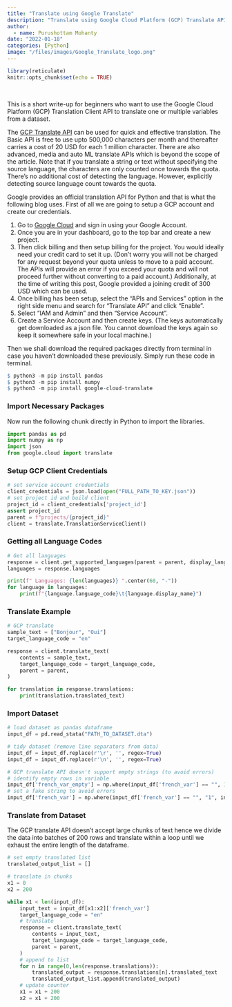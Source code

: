 ```yaml
---
title: "Translate using Google Translate"
description: "Translate using Google Cloud Platform (GCP) Translate API"
author: 
  - name: Purushottam Mohanty
date: "2022-01-18"
categories: [Python]
image: "/files/images/Google_Translate_logo.png"
---
```


```r
library(reticulate)
knitr::opts_chunk$set(echo = TRUE)
```
      
$~$

This is a short write-up for beginners who want to use the Google Cloud Platform (GCP) Translation Client API to translate one or multiple variables from a dataset. 

The [GCP Translate API]("https://cloud.google.com/translate") can be used for quick and effective translation. The Basic API is free to use upto 500,000 characters per month and thereafter carries a cost of 20 USD for each 1 million character. There are also advanced, media and auto ML translate APIs which is beyond the scope of the article. Note that if you translate a string or text without specifying the source language, the characters are only counted once towards the quota. There's no additional cost of detecting the language. However, explicitly detecting source language count towards the quota. 

Google provides an official translation API for Python and that is what the following blog uses. First of all we are going to setup a GCP account and create our credentials.   

1. Go to [Google Cloud]("https://cloud.google.com") and sign in using your Google Account.  
2. Once you are in your dashboard, go to the top bar and create a new project.      
3. Then click billing and then setup billing for the project. You would ideally need your credit card to set it up. (Don't worry you will not be charged for any request beyond your quota unless to move to a paid account. The APIs will provide an error if you exceed your quota and will not proceed further without converting to a paid account.) Additionally, at the time of writing this post, Google provided a joining credit of 300 USD which can be used.         
4. Once billing has been setup, select the "APIs and Services" option in the right side menu and search for "Translate API" and click "Enable".  
5. Select "IAM and Admin" and then "Service Account".       
6. Create a Service Account and then create keys. (The keys automatically get downloaded as a json file. You cannot download the keys again so keep it somewhere safe in your local machine.)       
    
Then we shall download the required packages directly from terminal in case you haven't downloaded these previously. Simply run these code in terminal. 
```r
$ python3 -m pip install pandas
$ python3 -m pip install numpy
$ python3 -m pip install google-cloud-translate
```

### Import Necessary Packages
Now run the following chunk directly in Python to import the libraries. 
```python
import pandas as pd
import numpy as np
import json
from google.cloud import translate
```


### Setup GCP Client Credentials
```python
# set service account credentials
client_credentials = json.load(open("FULL_PATH_TO_KEY.json"))
# set project id and build client
project_id = client_credentials['project_id']
assert project_id
parent = f"projects/{project_id}"
client = translate.TranslationServiceClient()
```

### Getting all Language Codes
```python
# Get all languages
response = client.get_supported_languages(parent = parent, display_language_code = "en")
languages = response.languages

print(f" Languages: {len(languages)} ".center(60, "-"))
for language in languages:
    print(f"{language.language_code}\t{language.display_name}")
```

### Translate Example
```python
# GCP translate
sample_text = ["Bonjour", "Oui"]
target_language_code = "en"

response = client.translate_text(
    contents = sample_text,
    target_language_code = target_language_code,
    parent = parent,
)

for translation in response.translations:
    print(translation.translated_text)
```


### Import Dataset
```python
# load dataset as pandas dataframe
input_df = pd.read_stata("PATH_TO_DATASET.dta")

# tidy dataset (remove line separators from data)
input_df = input_df.replace(r'\r', '', regex=True)
input_df = input_df.replace(r'\n', '', regex=True)

# GCP translate API doesn't support empty strings (to avoid errors)
# identify empty rows in variable
input_df['french_var_empty'] = np.where(input_df['french_var'] == "", 1, 0) 
# set a fake string to avoid errors
input_df['french_var'] = np.where(input_df['french_var'] == "", "1", input_df['french_var']) 

```

### Translate from Dataset
The GCP translate API doesn't accept large chunks of text hence we divide the data into batches of 200 rows and translate within a loop until we exhaust the entire length of the dataframe.
```python
# set empty translated list
translated_output_list = []

# translate in chunks
x1 = 0
x2 = 200

while x1 < len(input_df):
    input_text = input_df[x1:x2]['french_var']
    target_language_code = "en"
    # translate 
    response = client.translate_text(
        contents = input_text,
        target_language_code = target_language_code,
        parent = parent,
    )
    # append to list
    for n in range(0,len(response.translations)):
        translated_output = response.translations[n].translated_text
        translated_output_list.append(translated_output)
    # update counter
    x1 = x1 + 200
    x2 = x1 + 200
```


